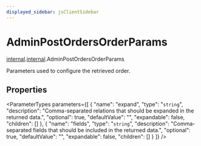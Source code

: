 ```yaml
---
displayed_sidebar: jsClientSidebar
---
```



# AdminPostOrdersOrderParams

[internal](../../modules/internal.mdx).[internal](../modules/internal.internal.mdx).AdminPostOrdersOrderParams

Parameters used to configure the retrieved order.

## Properties

<ParameterTypes parameters={[
  {
    "name": "expand",
    "type": "`string`",
    "description": "Comma-separated relations that should be expanded in the returned data.",
    "optional": true,
    "defaultValue": "",
    "expandable": false,
    "children": []
  },
  {
    "name": "fields",
    "type": "`string`",
    "description": "Comma-separated fields that should be included in the returned data.",
    "optional": true,
    "defaultValue": "",
    "expandable": false,
    "children": []
  }
]} />
